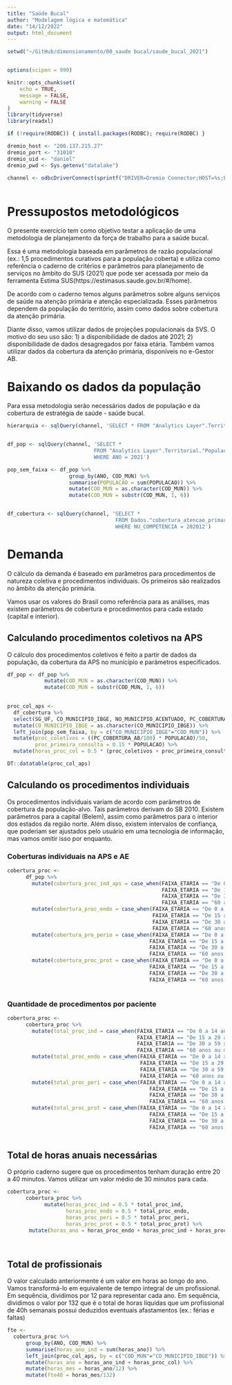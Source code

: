 ```yaml
---
title: "Saúde Bucal"
author: "Modelagem lógica e matemática"
date: "14/12/2022"
output: html_document
---
```


```r

setwd("~/GitHub/dimensionamento/00_saude bucal/saude_bucal_2021")


options(scipen = 999)

knitr::opts_chunk$set(
	echo = TRUE,
	message = FALSE,
	warning = FALSE
)
library(tidyverse)
library(readxl)

if (!require(RODBC)) { install.packages(RODBC); require(RODBC) }

dremio_host <- "200.137.215.27"
dremio_port <- "31010"
dremio_uid <- "daniel"
dremio_pwd <- Sys.getenv("datalake")

channel <- odbcDriverConnect(sprintf("DRIVER=Dremio Connector;HOST=%s;PORT=%s;UID=%s;PWD=%s;AUTHENTICATIONTYPE=Basic Authentication;CONNECTIONTYPE=Direct", dremio_host, dremio_port, dremio_uid, dremio_pwd))



```

# Pressupostos metodológicos 

O presente exercício tem como objetivo testar a aplicação de uma metodologia de planejamento da força de trabalho para a saúde bucal.

Essa é uma metodologia baseada em parâmetros de razão populacional (ex.: 1,5 procedimentos curativos para a população coberta) e utiliza como referência o caderno de critérios e parâmetros para planejamento de serviços no âmbito do SUS (2021) que pode ser acessada por meio da ferramenta Estima SUS(https://estimasus.saude.gov.br/#/home). 

De acordo com o caderno temos alguns parâmetros sobre alguns serviços de saúde na atenção primária e atenção especializada. Esses parâmetros dependem da população do território, assim como dados sobre cobertura da atenção primária. 

Diante disso, vamos utilizar dados de projeções populacionais da SVS. O motivo do seu uso são: 1) a disponibilidade de dados até 2021; 2) disponibilidade de dados desagregados por faixa etária. Também vamos utilizar dados da cobertura da atenção primária, disponíveis no e-Gestor AB. 

# Baixando os dados da população 

Para essa metodologia serão necessários dados de população e da cobertura de estratégia de saúde - saúde bucal. 

```r

hierarquia <- sqlQuery(channel, 'SELECT * FROM "Analytics Layer".Territorial."Municípios - Hierarquia Completa"')


df_pop <- sqlQuery(channel, 'SELECT * 
                            FROM "Analytics Layer".Territorial."População SVS por município faixa etária selecionada"
                            WHERE ANO = 2021') 

pop_sem_faixa <- df_pop %>% 
                    group_by(ANO, COD_MUN) %>% 
                    summarise(POPULACAO = sum(POPULACAO)) %>% 
                    mutate(COD_MUN = as.character(COD_MUN)) %>% 
                    mutate(COD_MUN = substr(COD_MUN, 1, 6))    


df_cobertura <- sqlQuery(channel, 'SELECT * 
                                   FROM Dados."cobertura_atencao_primaria"."Historico-AB-MUNICIPIOS-2007-202012.parquet"
                                   WHERE NU_COMPETENCIA = 202012')


```

# Demanda

O cálculo da demanda é baseado em parâmetros para procedimentos de natureza coletiva e procedimentos individuais. Os primeiros são realizados no âmbito da atenção primária. 

Vamos usar os valores do Brasil como referência para as análises, mas existem parâmetros de cobertura e procedimentos para cada estado (capital e interior). 

## Calculando procedimentos coletivos na APS

O cálculo dos procedimentos coletivos é feito a partir de dados da população, da cobertura da APS no município e parâmetros especificados. 

```r

df_pop <- df_pop %>% 
            mutate(COD_MUN = as.character(COD_MUN)) %>% 
            mutate(COD_MUN = substr(COD_MUN, 1, 6))          
  

proc_col_aps <- 
  df_cobertura %>% 
  select(SG_UF, CO_MUNICIPIO_IBGE, NO_MUNICIPIO_ACENTUADO, PC_COBERTURA_AB) %>% 
  mutate(CO_MUNICIPIO_IBGE = as.character(CO_MUNICIPIO_IBGE)) %>% 
  left_join(pop_sem_faixa, by = c("CO_MUNICIPIO_IBGE"="COD_MUN")) %>% 
  mutate(proc_coletivos = ((PC_COBERTURA_AB/100) * POPULACAO)/50,
         proc_primeira_consulta = 0.15 * POPULACAO) %>% 
  mutate(horas_proc_col = 0.5 * (proc_coletivos + proc_primeira_consulta))

DT::datatable(proc_col_aps)

```

## Calculando os procedimentos individuais

Os procedimentos individuais variam de acordo com parâmetros de cobertura da população-alvo. Tais parâmetros derivam do SB 2010. Existem parâmetros para a capital (Belem), assim como parâmetros para o interior dos estados da região norte. Além disso, existem intervalos de confiança, que poderiam ser ajustados pelo usuário em uma tecnologia de informação, mas vamos omitir isso por enquanto. 

### Coberturas individuais na APS e AE

```r

cobertura_proc <- 
      df_pop %>% 
        mutate(cobertura_proc_ind_aps = case_when(FAIXA_ETARIA == "De 0 a 14 anos" ~ POPULACAO * 0.511,
                                                  FAIXA_ETARIA == "De 15 a 29 anos" ~ POPULACAO * 0.610,
                                                  FAIXA_ETARIA == "De 30 a 59 anos" ~ POPULACAO * 0.785,
                                                  FAIXA_ETARIA == "60 anos ou mais" ~ POPULACAO * 0.345)) %>% 
        mutate(cobertura_proc_endo = case_when(FAIXA_ETARIA == "De 0 a 14 anos" ~ POPULACAO * 0.052,
                                               FAIXA_ETARIA == "De 15 a 29 anos" ~ POPULACAO * 0.057,
                                               FAIXA_ETARIA == "De 30 a 59 anos" ~ POPULACAO * 0.069,
                                               FAIXA_ETARIA == "60 anos ou mais" ~ POPULACAO * 0.009)) %>% 
        mutate(cobertura_pro_perio = case_when(FAIXA_ETARIA == "De 0 a 14 anos" ~ POPULACAO * 0.00,
                                              FAIXA_ETARIA == "De 15 a 29 anos" ~ POPULACAO * 0.004,
                                              FAIXA_ETARIA == "De 30 a 59 anos" ~ POPULACAO * 0.0056,
                                              FAIXA_ETARIA == "60 anos ou mais" ~ POPULACAO * 0.0023)) %>% 
        mutate(cobertura_proc_prot = case_when(FAIXA_ETARIA == "De 0 a 14 anos" ~ POPULACAO * 0.00,
                                              FAIXA_ETARIA == "De 15 a 29 anos" ~ POPULACAO * 0.112,
                                              FAIXA_ETARIA == "De 30 a 59 anos" ~ POPULACAO * 0.646,
                                              FAIXA_ETARIA == "60 anos ou mais" ~ POPULACAO * 0.636)) 
      
```


### Quantidade de procedimentos por paciente 

```r

cobertura_proc <- 
      cobertura_proc %>% 
        mutate(total_proc_ind = case_when(FAIXA_ETARIA == "De 0 a 14 anos" ~ cobertura_proc_ind_aps * 1.773,
                                          FAIXA_ETARIA == "De 15 a 29 anos" ~ cobertura_proc_ind_aps * 2.471,
                                          FAIXA_ETARIA == "De 30 a 59 anos" ~ cobertura_proc_ind_aps * 3.717,
                                          FAIXA_ETARIA == "60 anos ou mais" ~ cobertura_proc_ind_aps * 1.175)) %>% 
        mutate(total_proc_endo = case_when(FAIXA_ETARIA == "De 0 a 14 anos" ~ cobertura_proc_endo * 0.0800,
                                           FAIXA_ETARIA == "De 15 a 29 anos" ~ cobertura_proc_endo * 0.0681,
                                           FAIXA_ETARIA == "De 30 a 59 anos" ~ cobertura_proc_endo * 0.0836,
                                           FAIXA_ETARIA == "60 anos ou mais" ~ cobertura_proc_endo * 0.0118)) %>% 
        mutate(total_proc_peri = case_when(FAIXA_ETARIA == "De 0 a 14 anos" ~ cobertura_pro_perio * 0.00,
                                              FAIXA_ETARIA == "De 15 a 29 anos" ~ cobertura_pro_perio * 0.0049,
                                              FAIXA_ETARIA == "De 30 a 59 anos" ~ cobertura_pro_perio * 0.084,
                                              FAIXA_ETARIA == "60 anos ou mais" ~ cobertura_pro_perio * 0.0286)) %>% 
        mutate(total_proc_prot = case_when(FAIXA_ETARIA == "De 0 a 14 anos" ~ cobertura_proc_prot * 0.00,
                                              FAIXA_ETARIA == "De 15 a 29 anos" ~ cobertura_proc_prot * 0.132,
                                              FAIXA_ETARIA == "De 30 a 59 anos" ~ cobertura_proc_prot * 0.998,
                                              FAIXA_ETARIA == "60 anos ou mais" ~ cobertura_proc_prot * 1.097)) 
      
```

## Total de horas anuais necessárias 

O próprio caderno sugere que os procedimentos tenham duração entre 20 a 40 minutos. Vamos utilizar um valor médio de 30 minutos para cada.

```r

cobertura_proc <- 
      cobertura_proc %>% 
            mutate(horas_proc_ind = 0.5 * total_proc_ind,
                   horas_proc_endo = 0.5 * total_proc_endo,
                   horas_proc_peri = 0.5 * total_proc_peri,
                   horas_proc_prot = 0.5 * total_proc_prot) %>% 
       mutate(horas_ano = horas_proc_endo + horas_proc_ind + horas_proc_peri + horas_proc_prot)

      
```


## Total de profissionais 

O valor calculado anteriormente é um valor em horas ao longo do ano. Vamos transformá-lo em equivalente de tempo integral de um profissional. Em sequência, dividimos por 12 para representar cada ano. Em sequência, dividimos o valor por 132 que é o total de horas líquidas que um profissional de 40h semanais possui deduzidos eventuais afastamentos (ex.: férias e faltas) 

```r

fte <- 
  cobertura_proc %>% 
      group_by(ANO, COD_MUN) %>% 
      summarise(horas_ano_ind = sum(horas_ano)) %>% 
      left_join(proc_col_aps, by = c("COD_MUN"="CO_MUNICIPIO_IBGE")) %>% 
      mutate(horas_ano = horas_ano_ind + horas_proc_col) %>% 
      mutate(horas_mes = horas_ano/12) %>% 
      mutate(fte40 = horas_mes/132)
     

```

